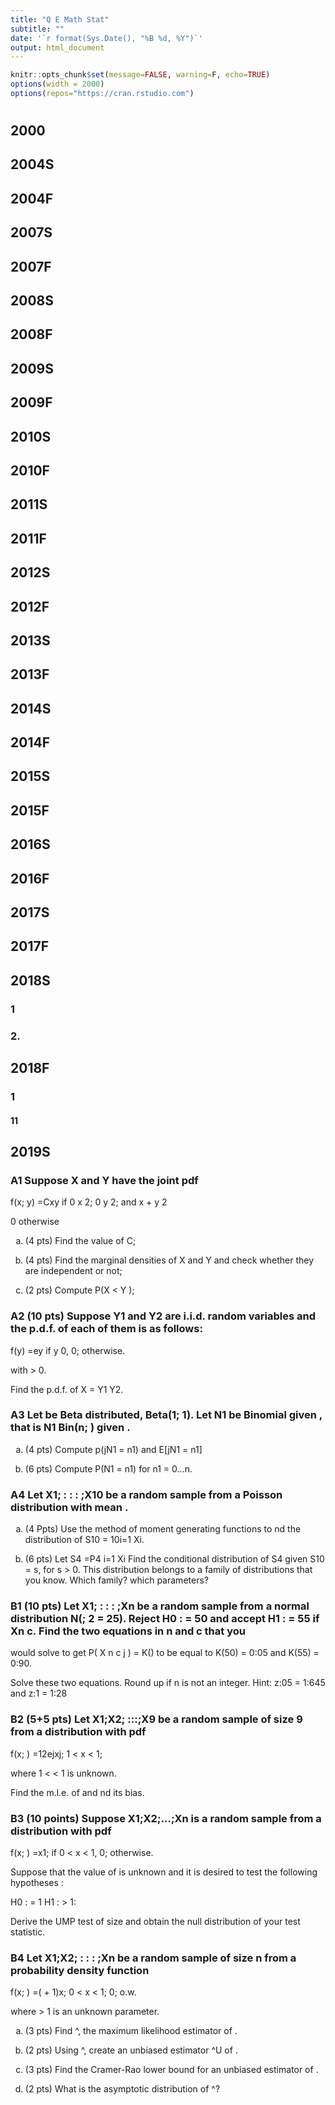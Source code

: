 ```yaml
---
title: "Q E Math Stat"
subtitle: ""
date: '`r format(Sys.Date(), "%B %d, %Y")`'
output: html_document
---
```



```r
knitr::opts_chunk$set(message=FALSE, warning=F, echo=TRUE)
options(width = 2000)
options(repos="https://cran.rstudio.com")
```

#  {.tabset .tabset-fade .tabset-pills}

## 2000

## 2004S

## 2004F

## 2007S

## 2007F

## 2008S

## 2008F

## 2009S

## 2009F

## 2010S

## 2010F

## 2011S

## 2011F

## 2012S

## 2012F

## 2013S

## 2013F

## 2014S

## 2014F

## 2015S

## 2015F

## 2016S

## 2016F

## 2017S

## 2017F

## 2018S

### 1  



### 2.

## 2018F

### 1

#### 11




## 2019S

### A1 Suppose X and Y have the joint pdf

f(x; y) =Cxy if 0  x  2; 0  y  2; and x + y  2

0 otherwise

(a) (4 pts) Find the value of C;

(b) (4 pts) Find the marginal densities of X and Y and check whether they are independent or not;

(c) (2 pts) Compute P(X < Y );

### A2 (10 pts) Suppose Y1 and Y2 are i.i.d. random variables and the p.d.f. of each of them is as follows:

f(y) =ey if y  0,
0; otherwise.

with  > 0.

Find the p.d.f. of X = Y1 Y2.

### A3 Let  be Beta distributed,   Beta(1; 1). Let N1 be Binomial given , that is N1  Bin(n; ) given .

(a) (4 pts) Compute p(jN1 = n1) and E[jN1 = n1]

(b) (6 pts) Compute P(N1 = n1) for n1 = 0...n.

### A4 Let X1; : : : ;X10 be a random sample from a Poisson distribution with mean .

(a) (4 Ppts) Use the method of moment generating functions to nd the distribution of S10 = 10i=1 Xi.

(b) (6 pts) Let S4 =P4 i=1 Xi Find the conditional distribution of S4 given S10 = s, for
s > 0. This distribution belongs to a family of distributions that you know. Which family? which parameters?

### B1 (10 pts) Let X1; : : : ;Xn be a random sample from a normal distribution N(; 2 = 25). Reject H0 :  = 50 and accept H1 :  = 55 if Xn  c. Find the two equations in n and c that you
would solve to get P( X n  c j ) = K() to be equal to K(50) = 0:05 and K(55) = 0:90.

Solve these two equations. Round up if n is not an integer. Hint: z:05 = 1:645 and z:1 = 1:28

### B2 (5+5 pts) Let X1;X2; :::;X9 be a random sample of size 9 from a distribution with pdf
f(x; ) =12ejxj; 1 < x < 1;

where 1 <  < 1 is unknown.

Find the m.l.e. of  and nd its bias.

### B3 (10 points) Suppose X1;X2;...;Xn is a random sample from a distribution with pdf

f(x; ) =x1; if 0 < x < 1,
0; otherwise.

Suppose that the value of  is unknown and it is desired to test the following hypotheses :

H0 :  = 1
H1 :  > 1:

Derive the UMP test of size and obtain the null distribution of your test statistic.

### B4 Let X1;X2; : : : ;Xn be a random sample of size n from a probability density function

f(x; ) =( + 1)x; 0 < x < 1;
0; o.w.

where  > 1 is an unknown parameter.

(a) (3 pts) Find ^, the maximum likelihood estimator of .

(b) (2 pts) Using ^, create an unbiased estimator ^U of .

(c) (3 pts) Find the Cramer-Rao lower bound for an unbiased estimator of .

(d) (2 pts) What is the asymptotic distribution of ^?